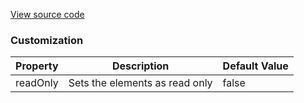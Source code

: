 

[View source code](https://github.com/OMNIALowCode/omnia3-samples/blob/master/webcomponents/web-components/Textarea/textarea.js)


### Customization
| Property | Description                     | Default Value |
|----------|---------------------------------|---------------|
| readOnly | Sets the elements as read only | false         |


<Story id="data-input-textarea--default" />
